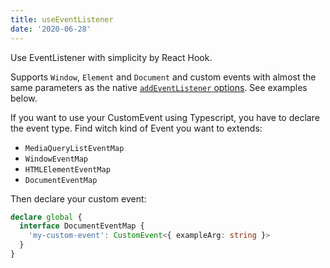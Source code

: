 ```yaml
---
title: useEventListener
date: '2020-06-28'
---
```


Use EventListener with simplicity by React Hook.

Supports `Window`, `Element` and `Document` and custom events with almost the same parameters as the native [`addEventListener` options](https://developer.mozilla.org/en-US/docs/Web/API/EventTarget/addEventListener#syntax). See examples below.

If you want to use your CustomEvent using Typescript, you have to declare the event type.
Find witch kind of Event you want to extends:

- `MediaQueryListEventMap`
- `WindowEventMap`
- `HTMLElementEventMap`
- `DocumentEventMap`

Then declare your custom event:

```ts
declare global {
  interface DocumentEventMap {
    'my-custom-event': CustomEvent<{ exampleArg: string }>
  }
}
```
